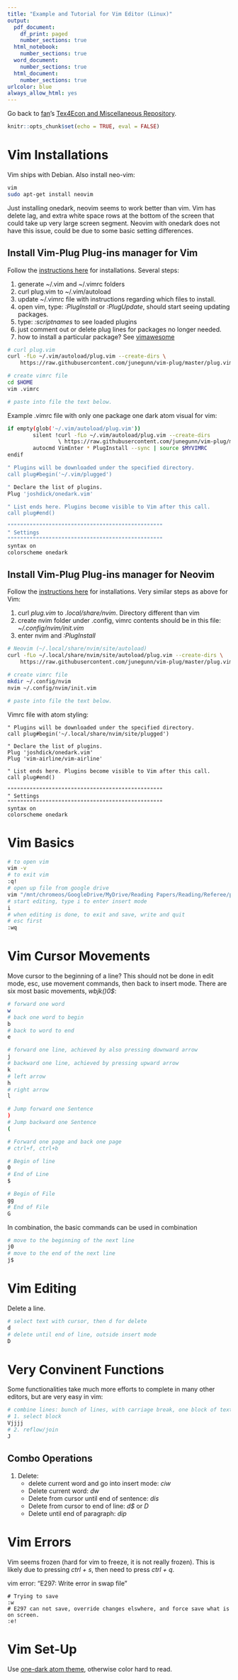 ```yaml
---
title: "Example and Tutorial for Vim Editor (Linux)"
output:
  pdf_document:
    df_print: paged
    number_sections: true
  html_notebook:
    number_sections: true
  word_document:
    number_sections: true
  html_document:
    number_sections: true
urlcolor: blue
always_allow_html: yes
---
```


Go back to [fan](http://fanwangecon.github.io/)'s [Tex4Econ and Miscellaneous Repository](http://fanwangecon.github.io/Tex4Econ/).

```r
knitr::opts_chunk$set(echo = TRUE, eval = FALSE)
```

# Vim Installations

Vim ships with Debian. Also install neo-vim:

```bash
vim
sudo apt-get install neovim
```

Just installing onedark, neovim seems to work better than vim. Vim has delete lag, and extra white space rows at the bottom of the screen that could take up very large screen segment. Neovim with onedark does not have this issue, could be due to some basic setting differences.

## Install Vim-Plug Plug-ins manager for Vim

Follow the [instructions here](https://github.com/junegunn/vim-plug/wiki/tutorial) for installations. Several steps:

1. generate ~/.vim and ~/.vimrc folders
2. curl plug.vim to ~/.vim/autoload
3. update ~/.vimrc file with instructions regarding which files to install.
4. open vim, type: *:PlugInstall* or *:PlugUpdate*, should start seeing updating packages.
5. type: *:scriptnames* to see loaded plugins
6. just comment out or delete plug lines for packages no longer needed.
7. how to install a particular package? See [vimawesome](https://vimawesome.com/plugin/onedark-vim)

```bash
# curl plug.vim
curl -fLo ~/.vim/autoload/plug.vim --create-dirs \
    https://raw.githubusercontent.com/junegunn/vim-plug/master/plug.vim

# create vimrc file
cd $HOME
vim .vimrc

# paste into file the text below.
```

Example .vimrc file with only one package one dark atom visual for vim:

```bash
if empty(glob('~/.vim/autoload/plug.vim'))
        silent !curl -fLo ~/.vim/autoload/plug.vim --create-dirs
                \ https://raw.githubusercontent.com/junegunn/vim-plug/master/plug.vim
        autocmd VimEnter * PlugInstall --sync | source $MYVIMRC
endif

" Plugins will be downloaded under the specified directory.
call plug#begin('~/.vim/plugged')

" Declare the list of plugins.
Plug 'joshdick/onedark.vim'

" List ends here. Plugins become visible to Vim after this call.
call plug#end()

"""""""""""""""""""""""""""""""""""""""""""""""""
" Settings
"""""""""""""""""""""""""""""""""""""""""""""""""
syntax on
colorscheme onedark
```

## Install Vim-Plug Plug-ins manager for Neovim

Follow the [instructions here](https://github.com/junegunn/vim-plug/wiki/tutorial) for installations. Very similar steps as above for Vim:

1. curl *plug.vim* to *.local/share/nvim*. Directory different than vim
2. create nvim folder under .config, vimrc contents should be in this file: *~/.config/nvim/init.vim*
3. enter nvim and *:PlugInstall*

```bash
# Neovim (~/.local/share/nvim/site/autoload)
curl -fLo ~/.local/share/nvim/site/autoload/plug.vim --create-dirs \
    https://raw.githubusercontent.com/junegunn/vim-plug/master/plug.vim

# create vimrc file
mkdir ~/.config/nvim
nvim ~/.config/nvim/init.vim

# paste into file the text below.
```

Vimrc file with atom styling:
```
" Plugins will be downloaded under the specified directory.
call plug#begin('~/.local/share/nvim/site/plugged')

" Declare the list of plugins.
Plug 'joshdick/onedark.vim'
Plug 'vim-airline/vim-airline'

" List ends here. Plugins become visible to Vim after this call.
call plug#end()

"""""""""""""""""""""""""""""""""""""""""""""""""
" Settings
"""""""""""""""""""""""""""""""""""""""""""""""""
syntax on
colorscheme onedark
```

# Vim Basics

```bash
# to open vim
vim -v
# to exit vim
:q!
# open up file from google drive
vim "/mnt/chromeos/GoogleDrive/MyDrive/Reading Papers/Reading/Referee/pa_2019_oct_journal/jor_12345_comments.Rmd"
# start editing, type i to enter insert mode
i
# when editing is done, to exit and save, write and quit
# esc first
:wq
```

# Vim Cursor Movements

Move cursor to the beginning of a line? This should not be done in edit mode, esc, use movement commands, then back to insert mode. There are six most basic movements, *wbjk()0$*:

```bash
# forward one word
w
# back one word to begin
b
# back to word to end
e

# forward one line, achieved by also pressing downward arrow
j
# backward one line, achieved by pressing upward arrow
k
# left arrow
h
# right arrow
l

# Jump forward one Sentence
)
# Jump backward one Sentence
(

# Forward one page and back one page
# ctrl+f, ctrl+b

# Begin of line
0
# End of Line
$

# Begin of File
gg
# End of File
G
```

In combination, the basic commands can be used in combination

```bash
# move to the beginning of the next line
j0
# move to the end of the next line
j$
```

# Vim Editing

Delete a line.

```bash
# select text with cursor, then d for delete
d
# delete until end of line, outside insert mode
D
```

# Very Convinent Functions

Some functionalities take much more efforts to complete in many other editors, but are very easy in vim:

```bash
# combine lines: bunch of lines, with carriage break, one block of text, reflow/join
# 1. select block
Vjjjj
# 2. reflow/join
J
```

## Combo Operations

1. Delete:
    - delete current word and go into insert mode: *ciw*
    - Delete current word: *dw*
    - Delete from cursor until end of sentence: *dis*
    - Delete from cursor to end of line: *d$* or *D*
    - Delete until end of paragraph: *dip*

# Vim Errors

Vim seems frozen (hard for vim to freeze, it is not really frozen). This is likely due to pressing *ctrl + s*, then need to press *ctrl + q*.

vim error: "E297: Write error in swap file"

```
# Trying to save
:w
# E297 can not save, override changes elswhere, and force save what is on screen.
:e!
```

# Vim Set-Up

Use [one-dark atom theme](https://github.com/joshdick/onedark.vim), otherwise color hard to read.

```bash

```
